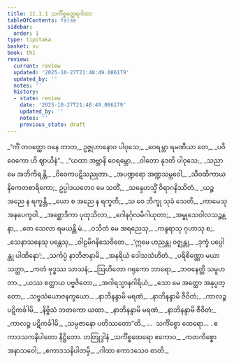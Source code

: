 ```yaml
---
title: 11.1.1 သင်္ကိစ္စတ္ထေရဂါထာ
tableOfContents: false
sidebar:
  order: 1
type: tipitaka
basket: su
book: th1
review:
  current: review
  updated: '2025-10-27T21:48:49.086179'
  updated_by: ''
  notes: ''
  history:
  - state: review
    date: '2025-10-27T21:48:49.086179'
    updated_by: ''
    notes: ''
    previous_state: draft
---
```



<ReviewStatus review={frontmatter.review} showDetails={true} />

<HypothesisAnnotation frontmatter={frontmatter} />

<DynamicBreadcrumb />

<Division number="597" book="th1" e="ch" v="19" p="307">

<Paragraph number="910" type="verses" book="th1">
_“ကိံ တဝတ္ထော ဝနေ တာတ,_  
ဥဇ္ဇုဟာနောဝ ပါဝုသေ;_  
_ဝေရမ္ဘာ ရမဏီယာ တေ,_  
_ပဝိဝေကော ဟိ ဈာယိနံ”._  

</Paragraph>

</Division>
<Division number="598" book="th1" e="ch" v="19" p="307">

<Paragraph number="911" type="verses" book="th1">
_“ယထာ အဗ္ဘာနိ ဝေရမ္ဘော,_  
_ဝါတော နုဒတိ ပါဝုသေ;_  
_သညာ မေ အဘိကိရန္တိ,_  
_ဝိဝေကပဋိသညုတာ._  

</Paragraph>

</Division>
<Division number="599" book="th1" e="ch" v="19" p="307">

<Paragraph number="912" type="verses" book="th1">
_အပဏ္ဍရော အဏ္ဍသမ္ဘဝေါ,_  
_သီဝထိကာယ နိကေတစာရိကော;_  
ဥပ္ပါဒယတေဝ မေ သတိံ,_  
_သန္ဒေဟသ္မိံ ဝိရာဂနိဿိတံ._  

</Paragraph>

</Division>
<Division number="600" book="th1" e="ch" v="19" p="307">

<Paragraph number="913" type="verses" book="th1">
_ယဉ္စ အညေ န ရက္ခန္တိ,_  
_ယော စ အညေ န ရက္ခတိ;_  
_သ ဝေ ဘိက္ခု သုခံ သေတိ,_  
_ကာမေသု အနပေက္ခဝါ._  

</Paragraph>

</Division>
<Division number="601" book="th1" e="ch" v="19" p="307">

<Paragraph number="914" type="verses" book="th1">
_အစ္ဆောဒိကာ ပုထုသိလာ,_  
_ဂေါနင်္ဂုလမိဂါယုတာ;_  
_အမ္ဗုသေဝါလသဉ္ဆန္နာ,_  
_တေ သေလာ ရမယန္တိ မံ._  

</Paragraph>

</Division>
<Division number="602" book="th1" e="ch" v="19" p="307">

<Paragraph number="915" type="verses" book="th1">
_ဝသိတံ မေ အရညေသု,_  
_ကန္ဒရာသု ဂုဟာသု စ;_  
_သေနာသနေသု ပန္တေသု,_  
_ဝါဠမိဂနိသေဝိတေ._  

</Paragraph>

</Division>
<Division number="603" book="th1" e="ch" v="19" p="307">

<Paragraph number="916" type="verses" book="th1">
_‘ဣမေ ဟညန္တု ဝဇ္ဈန္တု,_  
_ဒုက္ခံ ပပ္ပေါန္တု ပါဏိနော’;_  
_သင်္ကပ္ပံ နာဘိဇာနာမိ,_  
_အနရိယံ ဒေါသသံဟိတံ._  

</Paragraph>

</Division>
<Division number="604" book="th1" e="ch" v="19" p="307">

<Paragraph number="917" type="verses" book="th1">
_ပရိစိဏ္ဏော မယာ သတ္ထာ,_  
_ကတံ ဗုဒ္ဓဿ သာသနံ;_  
_ဩဟိတော ဂရုကော ဘာရော,_  
_ဘဝနေတ္တိ သမူဟတာ._  

</Paragraph>

</Division>
<Division number="605" book="th1" e="ch" v="19" p="307">

<Paragraph number="918" type="verses" book="th1">
_ယဿ စတ္ထာယ ပဗ္ဗဇိတော,_  
_အဂါရသ္မာနဂါရိယံ;_  
_သော မေ အတ္ထော အနုပ္ပတ္တော,_  
_သဗ္ဗသံယောဇနက္ခယော._  

</Paragraph>

</Division>
<Division number="606" book="th1" e="ch" v="19" p="307">

<Paragraph number="919" type="verses" book="th1">
_နာဘိနန္ဒာမိ မရဏံ,_  
_နာဘိနန္ဒာမိ ဇီဝိတံ;_  
_ကာလဉ္စ ပဋိကင်္ခါမိ,_  
_နိဗ္ဗိသံ ဘတကော ယထာ._  

</Paragraph>

</Division>
<Division number="607" book="th1" e="ch" v="19" p="308">

<Paragraph number="920" type="verses" book="th1">
_နာဘိနန္ဒာမိ မရဏံ,_  
_နာဘိနန္ဒာမိ ဇီဝိတံ;_  
_ကာလဉ္စ ပဋိကင်္ခါမိ,_  
_သမ္ပဇာနော ပတိဿတော”တိ._  


</Paragraph>
</Division>

<Paragraph number="921" type="center" book="th1">
…  သင်္ကိစ္စော ထေရော… .



</Paragraph>

<Paragraph number="922" type="center" book="th1">
ဧကာဒသကနိပါတော နိဋ္ဌိတော.



</Paragraph>

<Paragraph number="923" type="center" book="th1">
တတြုဒ္ဒါနံ


</Paragraph>

<Paragraph number="924" type="verses" book="th1">
_သင်္ကိစ္စထေရော ဧကောဝ,_  
_ကတကိစ္စော အနာသဝေါ;_  
_ဧကာဒသနိပါတမှိ,_  
_ဂါထာ ဧကာဒသေဝ စာတိ._
</Paragraph>